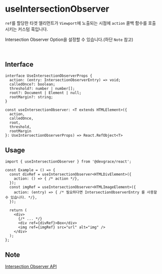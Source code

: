 # useIntersectionObserver

`ref`를 할당한 타겟 엘리먼트가 `Viewport`에 노출되는 시점에 `action` 콜백 함수를 호출시키는 커스텀 훅입니다.

Intersection Observer Option을 설정할 수 있습니다.(하단 `Note` 참고)

<br />

## Interface
```tsx
interface UseIntersectionObserverProps {
  action: (entry: IntersectionObserverEntry) => void;
  calledOnce?: boolean;
  threshold?: number | number[];
  root?: Document | Element | null;
  rootMargin?: string;
}

const useIntersectionObserver: <T extends HTMLElement>({ 
  action, 
  calledOnce, 
  root, 
  threshold, 
  rootMargin
}: UseIntersectionObserverProps) => React.RefObject<T>
```

## Usage

```tsx
import { useIntersectionObserver } from '@devgrace/react';

const Example = () => {
  const divRef = useIntersectionObserver<HTMLDivElement>({
    action: () => { /* action */},
  });
  const imgRef = useIntersectionObserver<HTMLImageElement>({
    action: (entry) => { /* 필요하다면 IntersectionObserverEntry 를 사용할 수 있습니다. */},
  });

  return (
    <div>
      {/* ... */}
      <div ref={divRef}>Box</div>
      <img ref={imgRef} src="url" alt="img" />
    </div>
  );
};
```

## Note
[Intersection Observer API](https://developer.mozilla.org/ko/docs/Web/API/IntersectionObserver)